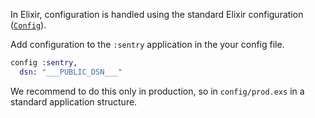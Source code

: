 In Elixir, configuration is handled using the standard Elixir configuration ([`Config`](https://hexdocs.pm/elixir/Config.html)).

Add configuration to the `:sentry` application in the your config file.

<SignInNote />

```elixir
config :sentry,
  dsn: "___PUBLIC_DSN___"
```

We recommend to do this only in production, so in `config/prod.exs` in a standard application structure.
